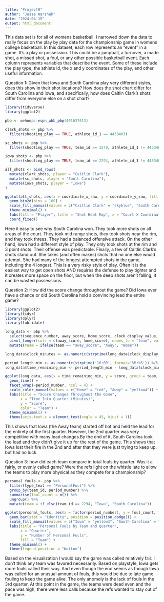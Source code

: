 ```yaml
---
title: "Project9"
author: "Jesse Warshak"
date: "2024-04-15"
output: html_document
---
```

This data set is for all of womens basketball. I narrowed down the data to really focus on the play by play data for the championship game in womens college basketball. In this dataset, each row represents an "event" in a game. It's a play or possession. This could be a jumpball, a turnover, a made shot, a missed shot, a foul, or any other possible basketball event. Each column represents variables that describe the event. Some of these include the play type, the athlete id, the x and y coordinates of the play, and other useful information.


Question 1: Given that Iowa and South Carolina play very different styles, does this show in their shot locations? How does the shot chart differ for South Carolina and Iowa, and specifically, how does Caitlin Clark's shots differ from everyone else on a shot chart?


```r
library(tidyverse)
library(ggplot2)

pbp <- wehoop::espn_wbb_pbp(401637613)

clark_shots <- pbp %>%
  filter(shooting_play == TRUE, athlete_id_1 == 4433403)

sc_shots <- pbp %>%
  filter(shooting_play == TRUE, team_id == 2579, athlete_id_1 != 4433403)

iowa_shots <- pbp %>%
  filter(shooting_play == TRUE, team_id == 2294, athlete_id_1 != 4433403)

all_shots <- bind_rows(
  mutate(clark_shots, player = "Caitlin Clark"),
  mutate(sc_shots, player = "South Carolina"),
  mutate(iowa_shots, player = "Iowa")
)

ggplot(all_shots, aes(x = coordinate_x_raw, y = coordinate_y_raw, fill = player)) +
  geom_bin2d(bins = 100) + 
  scale_fill_manual(values = c("Caitlin Clark" = "skyblue", "South Carolina" = "red", "Iowa" = "yellow4")) +
  theme_minimal() +
  labs(fill = "Player", title = "Shot Heat Map", x = "Court X Coordinate", y = "Court Y Coordinate") +
  coord_fixed()
```

Here it easy to see why South Carolina won. They took more shots on all areas of the court. They took mid range shots, they took shots near the rim, and they took threes. They had a balanced offensive attack. On the other hand, Iowa had a different style of play. They only took shots at the rim and 3 point shots. Their offense was predictable. Finally, a few of Caitlin Clark's shots stand out. She takes (and often makes) shots that no one else would attempt. She had many of the longest attempted shots in the game, including the 4 longest. This is a very risky style of play. Often it is the easiest way to get open shots AND requires the defense to play tighter and it creates more space on the floor, but when the deep shots aren't falling, it can be wasted possessions.


Question 2: How did the score change throughout the game? Did Iowa ever have a chance or did South Carolina hold a convincing lead the entire game?


```r
library(ggplot2)
library(tidyr)
library(dplyr)
library(lubridate)

long_data <- pbp %>%
  select(sequence_number, away_score, home_score, clock_display_value, period_number, team_id) %>%
  pivot_longer(cols = c(away_score, home_score), names_to = "team", values_to = "score") %>%
  mutate(team = ifelse(team == "away_score", "Away", "Home"))

long_data$clock_minutes <- as.numeric(strptime(long_data$clock_display_value, format='%M:%S')) %/% 60

period_length_min <- as.numeric(strptime('10:00', format='%M:%S')) %/% 60
long_data$time_remaining_min <- period_length_min - long_data$clock_minutes

ggplot(long_data, aes(x = time_remaining_min, y = score, group = team, color = team)) +
  geom_line() +
  facet_wrap(~period_number, ncol = 4) +
  scale_color_manual(values = c("Home" = "red", "Away" = "yellow4")) +
  labs(title = "Score Changes Throughout the Game",
       x = "Time Into Quarter (Minutes)",
       y = "Score",
       color = "Team") +
  theme_minimal() +
  theme(axis.text.x = element_text(angle = 45, hjust = 1))

```


This shows that Iowa (the Away team) started off hot and held the lead for the entirety of the first quarter. However, the 2nd quarter was very competitive with many lead changes.By the end of it, South Carolina took the lead and they didn't give it up for the rest of the game. This shows that Iowa lost their fire in the 2nd and after that they were just trying to keep up, but had no luck.

Question 3: 
how did each team compare in total fouls by quarter. Was it a fairly, or evenly called game? Were the refs light on the whistle late to allow the teams to play more physical as they compete for a championship?



```r

personal_fouls <- pbp %>%
  filter(type_text == "PersonalFoul") %>%
  group_by(team_id, period_number) %>%
  summarise(foul_count = n()) %>%
  ungroup() %>%
  mutate(team = if_else(team_id == 2294, "Iowa", "South Carolina"))

ggplot(personal_fouls, aes(x = factor(period_number), y = foul_count, fill = team)) +
  geom_bar(stat = "identity", position = position_dodge()) +
  scale_fill_manual(values = c("Iowa" = "yellow3", "South Carolina" = "red")) +
  labs(title = "Personal Fouls by Team and Quarter",
       x = "Quarter",
       y = "Number of Personal Fouls",
       fill = "Team") +
  theme_minimal() +
  theme(legend.position = "bottom")


```



Based on the visualization I would say the game was called relatively fair. I don't think any team was favored necessarily. Based on playstyle, Iowa gets more fouls called their way. And even though the end seems as though Iowa was called for an unusual amount of fouls, this would be due to late game fouling to keep the game alive. The only anomoly is the lack of fouls in the 3rd quarter. At this point in the game, the teams were dead even and the pace was high, there were less calls because the refs wanted to stay out of the game.
